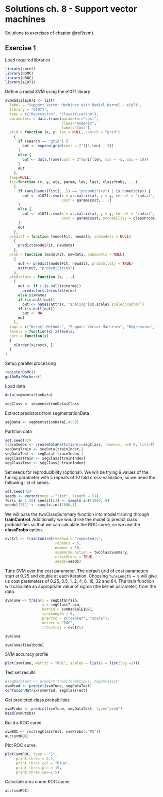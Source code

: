 # Solutions ch. 8 - Support vector machines {#solutions-svm}

Solutions to exercises of chapter \@ref(svm).

## Exercise 1

Load required libraries
```r
library(caret)
library(doMC)
library(pROC)
library(e1071)
```

Define a radial SVM using the e1071 library
```r
svmRadialE1071 <- list(
  label = "Support Vector Machines with Radial Kernel - e1071",
  library = "e1071",
  type = c("Regression", "Classification"),
  parameters = data.frame(parameter="cost",
                          class="numeric",
                          label="Cost"),
  grid = function (x, y, len = NULL, search = "grid") 
    {
      if (search == "grid") {
        out <- expand.grid(cost = 2^((1:len) - 3))
      }
      else {
        out <- data.frame(cost = 2^runif(len, min = -5, max = 10))
      }
      out
    },
  loop=NULL,
  fit=function (x, y, wts, param, lev, last, classProbs, ...) 
    {
      if (any(names(list(...)) == "probability") | is.numeric(y)) {
        out <- e1071::svm(x = as.matrix(x), y = y, kernel = "radial", 
                          cost = param$cost, ...)
      }
      else {
        out <- e1071::svm(x = as.matrix(x), y = y, kernel = "radial", 
                          cost = param$cost, probability = classProbs, ...)
      }
      out
    },
  predict = function (modelFit, newdata, submodels = NULL) 
    {
      predict(modelFit, newdata)
    },
  prob = function (modelFit, newdata, submodels = NULL) 
    {
      out <- predict(modelFit, newdata, probability = TRUE)
      attr(out, "probabilities")
    },
  predictors = function (x, ...) 
    {
      out <- if (!is.null(x$terms)) 
        predictors.terms(x$terms)
      else x$xNames
      if (is.null(out)) 
        out <- names(attr(x, "scaling")$x.scale$`scaled:center`)
      if (is.null(out)) 
        out <- NA
      out
    },
  tags = c("Kernel Methods", "Support Vector Machines", "Regression", "Classifier", "Robust Methods"),
  levels = function(x) x$levels,
  sort = function(x)
  {
    x[order(x$cost), ]
  }
)

```

Setup parallel processing
```r
registerDoMC()
getDoParWorkers()
```

Load data
```r
data(segmentationData)
```

```r
segClass <- segmentationData$Class
```

Extract predictors from segmentationData
```r
segData <- segmentationData[,4:59]
```

Partition data
```r
set.seed(42)
trainIndex <- createDataPartition(y=segClass, times=1, p=0.5, list=F)
segDataTrain <- segData[trainIndex,]
segDataTest <- segData[-trainIndex,]
segClassTrain <- segClass[trainIndex]
segClassTest <- segClass[-trainIndex]
```

Set seeds for reproducibility (optional). We will be trying 9 values of the tuning parameter with 5 repeats of 10 fold cross-validation, so we need the following list of seeds.
```r
set.seed(42)
seeds <- vector(mode = "list", length = 51)
for(i in 1:50) seeds[[i]] <- sample.int(1000, 9)
seeds[[51]] <- sample.int(1000,1)
```

We will pass the twoClassSummary function into model training through **trainControl**. Additionally we would like the model to predict class probabilities so that we can calculate the ROC curve, so we use the **classProbs** option. 
```r
cvCtrl <- trainControl(method = "repeatedcv", 
                       repeats = 5,
                       number = 10,
                       summaryFunction = twoClassSummary,
                       classProbs = TRUE,
                       seeds=seeds)
```

Tune SVM over the cost parameter. The default grid of cost parameters start at 0.25 and double at each iteration. Choosing ```tuneLength = 9``` will give us cost parameters of 0.25, 0.5, 1, 2, 4, 8, 16, 32 and 64. The train function will calculate an appropriate value of sigma (the kernel parameter) from the data.
```r
svmTune <- train(x = segDataTrain,
                 y = segClassTrain,
                 method = svmRadialE1071,
                 tuneLength = 9,
                 preProc = c("center", "scale"),
                 metric = "ROC",
                 trControl = cvCtrl)

svmTune

```

```r
svmTune$finalModel
```

SVM accuracy profile
```r
plot(svmTune, metric = "ROC", scales = list(x = list(log =2)))
```

Test set results
```r
#segDataTest <- predict(transformations, segDataTest)
svmPred <- predict(svmTune, segDataTest)
confusionMatrix(svmPred, segClassTest)
```

Get predicted class probabilities
```r
svmProbs <- predict(svmTune, segDataTest, type="prob")
head(svmProbs)
```

Build a ROC curve
```r
svmROC <- roc(segClassTest, svmProbs[,"PS"])
auc(svmROC)
```

Plot ROC curve.
```r
plot(svmROC, type = "S", 
     print.thres = 0.5,
     print.thres.col = "blue",
     print.thres.pch = 19,
     print.thres.cex=1.5)
```

Calculate area under ROC curve
```r
auc(svmROC)
```


